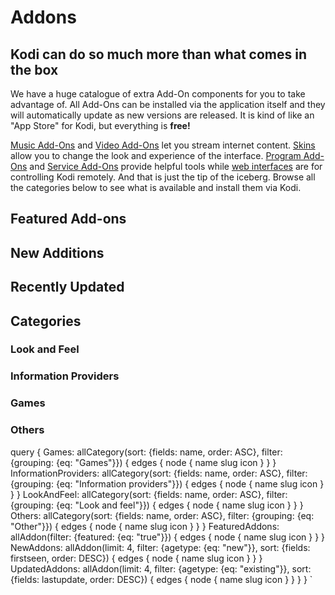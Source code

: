 # Addons

## Kodi can do so much more than what comes in the box

We have a huge catalogue of extra Add-On components for you to take advantage of. All Add-Ons can be installed via the application itself and they will automatically update as new versions are released. It is kind of like an "App Store" for Kodi, but everything is **free!**

[Music Add-Ons](/addons/category/music-addons) and [Video Add-Ons](/addons/category/video-addons) let you stream internet content. [Skins](/addons/category/skins) allow you to change the look and experience of the interface. [Program Add-Ons](/addons/category/program-addons) and [Service Add-Ons](/addons/category/services) provide helpful tools while [web interfaces](/addons/category/web-interfaces) are for controlling Kodi remotely. And that is just the tip of the iceberg. Browse all the categories below to see what is available and install them via Kodi.


## Featured Add-ons

<IconList items={props.data.FeaturedAddons.edges} linkroot='/addons/' />

## New Additions

<IconList items={props.data.NewAddons.edges} linkroot='/addons/' />

## Recently Updated

<IconList items={props.data.UpdatedAddons.edges} linkroot='/addons/' />

## Categories

### Look and Feel

<IconList items={props.data.LookAndFeel.edges} linkroot='/addons/category/' />

### Information Providers

<IconList items={props.data.InformationProviders.edges} linkroot='/addons/category/' />

### Games

<IconList items={props.data.Games.edges} linkroot='/addons/category/' />

### Others

<IconList items={props.data.Others.edges} linkroot='/addons/category/' />




  query {
    Games: allCategory(sort: {fields: name, order: ASC}, filter: {grouping: {eq: "Games"}}) {
      edges {
        node {
          name
          slug
          icon
        }
      }
    }
    InformationProviders: allCategory(sort: {fields: name, order: ASC}, filter: {grouping: {eq: "Information providers"}}) {
      edges {
        node {
          name
          slug
          icon
        }
      }
    }
    LookAndFeel: allCategory(sort: {fields: name, order: ASC}, filter: {grouping: {eq: "Look and feel"}}) {
      edges {
        node {
          name
          slug
          icon
        }
      }
    }
    Others: allCategory(sort: {fields: name, order: ASC}, filter: {grouping: {eq: "Other"}}) {
      edges {
        node {
          name
          slug
          icon
        }
      }
    }
    FeaturedAddons: allAddon(filter: {featured: {eq: "true"}}) {
      edges {
        node {
          name
          slug
          icon
        }
      }
    }
    NewAddons: allAddon(limit: 4, filter: {agetype: {eq: "new"}}, sort: {fields: firstseen, order: DESC}) {
      edges {
        node {
          name
          slug
          icon
        }
      }
    }
    UpdatedAddons: allAddon(limit: 4, filter: {agetype: {eq: "existing"}}, sort: {fields: lastupdate, order: DESC}) {
      edges {
        node {
          name
          slug
          icon
        }
      }
    }
  }
`